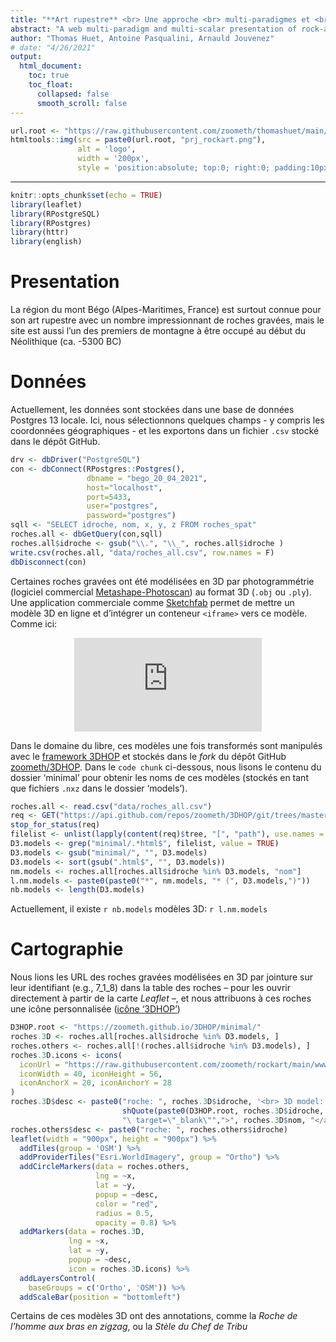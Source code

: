 ```yaml
---
title: "**Art rupestre** <br> Une approche <br> multi-paradigmes et <br> multi-scalaire dans le contexte <br> du Web3D et de la Science ouverte"
abstract: "A web multi-paradigm and multi-scalar presentation of rock-art data and 3D management with open-source softwares (MicMac, GitHub, 3DHOP, R, JavaScript, etc.) and commercial software (Photoscan) with the frame of Linked-Open data (LOD) and Web3D" 
author: "Thomas Huet, Antoine Pasqualini, Arnauld Jouvenez"
# date: "4/26/2021"
output:
  html_document:
    toc: true
    toc_float:
      collapsed: false
      smooth_scroll: false
---
```


```r
url.root <- "https://raw.githubusercontent.com/zoometh/thomashuet/main/img/"
htmltools::img(src = paste0(url.root, "prj_rockart.png"), 
               alt = 'logo', 
               width = '200px',
               style = 'position:absolute; top:0; right:0; padding:10px;')
```

---


```r
knitr::opts_chunk$set(echo = TRUE)
library(leaflet)
library(RPostgreSQL)
library(RPostgres)
library(httr)
library(english)
```

# Presentation

La région du mont Bégo (Alpes-Maritimes, France) est surtout connue pour son art rupestre avec un nombre  impressionnant de roches gravées, mais le site est aussi l'un des premiers de montagne à être occupé au début du Néolithique (ca. -5300 BC)

# Données

Actuellement, les données sont stockées dans une base de données Postgres 13 locale. Ici, nous sélectionnons quelques champs - y compris les coordonnées géographiques - et les exportons dans un fichier `.csv` stocké dans le dépôt GitHub.

```r
drv <- dbDriver("PostgreSQL")
con <- dbConnect(RPostgres::Postgres(),
                 dbname = "bego_20_04_2021",
                 host="localhost",
                 port=5433,
                 user="postgres",
                 password="postgres")  
sqll <- "SELECT idroche, nom, x, y, z FROM roches_spat"
roches.all <- dbGetQuery(con,sqll)
roches.all$idroche <- gsub("\\.", "\\_", roches.all$idroche )
write.csv(roches.all, "data/roches_all.csv", row.names = F)
dbDisconnect(con)
```

Certaines roches gravées ont été modélisées en 3D par photogrammétrie (logiciel commercial [Metashape-Photoscan](https://www.agisoft.com/)) au format 3D (`.obj` ou `.ply`). Une application commerciale comme [Sketchfab](https://sketchfab.com) permet de mettre un modèle 3D en ligne et d'intégrer un conteneur `<iframe>` vers ce modèle. Comme ici:

<center>

<iframe title="Roche de l'archer (ZXVIII.GI.R28@a)" frameborder="0" allowfullscreen mozallowfullscreen="true" webkitallowfullscreen="true" allow="fullscreen; autoplay; vr" xr-spatial-tracking execution-while-out-of-viewport execution-while-not-rendered web-share src="https://sketchfab.com/models/a5c0771d898d4816950570cd7fb1be37/embed"> </iframe>

</center>
  
  
Dans le domaine du libre, ces modèles une fois transformés sont manipulés avec le [framework 3DHOP](http://www.3dhop.net/) et stockés dans le *fork*  du dépôt GitHub [zoometh/3DHOP](https://github.com/zoometh/3DHOP/tree/master/minimal). Dans le `code chunk` ci-dessous, nous lisons le contenu du dossier 'minimal' pour obtenir les noms de ces modèles (stockés en tant que fichiers `.nxz` dans le dossier 'models').

```r
roches.all <- read.csv("data/roches_all.csv")
req <- GET("https://api.github.com/repos/zoometh/3DHOP/git/trees/master?recursive=1")
stop_for_status(req)
filelist <- unlist(lapply(content(req)$tree, "[", "path"), use.names = F)
D3.models <- grep("minimal/.*html$", filelist, value = TRUE)
D3.models <- gsub("minimal/", "", D3.models)
D3.models <- sort(gsub(".html$", "", D3.models))
nm.models <- roches.all[roches.all$idroche %in% D3.models, "nom"]
l.nm.models <- paste0(paste0("*", nm.models, "* (", D3.models,")"))
nb.models <- length(D3.models)
```

Actuellement, il existe `r nb.models` modèles 3D: `r l.nm.models`

# Cartographie

Nous lions les URL des roches gravées modélisées en 3D par jointure sur leur identifiant (e.g., 7_1_8) dans la table des roches -- pour les ouvrir directement à partir de la carte *Leaflet* --, et nous attribuons à ces roches une icône personnalisée ([icône '3DHOP'](https://raw.githubusercontent.com/zoometh/rockart/main/www/icon_3dhop.png))

```r
D3HOP.root <- "https://zoometh.github.io/3DHOP/minimal/"
roches.3D <- roches.all[roches.all$idroche %in% D3.models, ]
roches.others <- roches.all[!(roches.all$idroche %in% D3.models), ]
roches.3D.icons <- icons(
  iconUrl = "https://raw.githubusercontent.com/zoometh/rockart/main/www/icon_3dhop.png",
  iconWidth = 40, iconHeight = 56,
  iconAnchorX = 20, iconAnchorY = 28
)
roches.3D$desc <- paste0("roche: ", roches.3D$idroche, '<br> 3D model: <a href=',
                         shQuote(paste0(D3HOP.root, roches.3D$idroche, ".html")),
                         "\ target=\"_blank\"",">", roches.3D$nom, "</a>")
roches.others$desc <- paste0("roche: ", roches.others$idroche)
leaflet(width = "900px", height = "900px") %>%
  addTiles(group = 'OSM') %>%
  addProviderTiles("Esri.WorldImagery", group = "Ortho") %>%
  addCircleMarkers(data = roches.others,
                   lng = ~x,
                   lat = ~y,
                   popup = ~desc,
                   color = "red",
                   radius = 0.5,
                   opacity = 0.8) %>%
  addMarkers(data = roches.3D,
             lng = ~x,
             lat = ~y,
             popup = ~desc,
             icon = roches.3D.icons) %>%
  addLayersControl(
    baseGroups = c('Ortho', 'OSM')) %>%
  addScaleBar(position = "bottomleft")
```

Certains de ces modèles 3D ont des annotations, comme la *Roche de l'homme aux bras en zigzag*, ou la *Stèle du Chef de Tribu*
